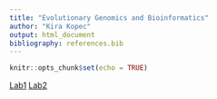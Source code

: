 ```yaml
---
title: "Evolutionary Genomics and Bioinformatics"
author: "Kira Kopec"
output: html_document
bibliography: references.bib
---
```


```r
knitr::opts_chunk$set(echo = TRUE)
```

[Lab1](Lab1_kirakopec.html)
[Lab2](Lab2.html)
